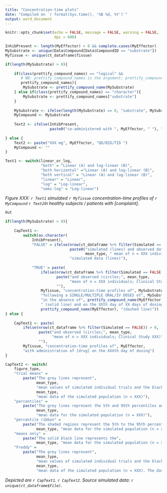 ```yaml
---
title: "Concentration-time plots"
date: "Compiled on `r format(Sys.time(), '%B %d, %Y')`"
output: word_document
---
```


```r

knitr::opts_chunk$set(echo = FALSE, message = FALSE, warning = FALSE, 
                      dpi = 600)

```

```r

InhibPresent <- length(MyEffector) > 0 && complete.cases(MyEffector)
MySubstrate <- unique(Data$Compound[Data$CompoundID == "substrate"])
MyTissue <- unique(ct_dataframe$Tissue)

if(length(MySubstrate) > 0){
    
    if(class(prettify_compound_names) == "logical" &&
       # NB: prettify_compound_names is the argument; prettify_compound_name is the function.
       prettify_compound_names){
        MySubstrate <- prettify_compound_name(MySubstrate)
    } else if(class(prettify_compound_names) == "character"){
        MySubstrate <- prettify_compound_names["substrate"]
    } 
    
    MySubstrate <- ifelse(length(MySubstrate) == 0, "substrate", MySubstrate)
    MyCompound <- MySubstrate
    
    Text2 <- ifelse(InhibPresent, 
                    paste0("co-administered with ", MyEffector, " "), "")
    
} else {
    Text2 <- paste("XXX mg", MyEffector, "QD/BID/TID ")
    MyCompound <- ""
}

Text1 <- switch(linear_or_log, 
                "both" = "Linear (A) and log-linear (B)",
                "both horizontal" ="Linear (A) and log-linear (B)",
                "both vertical" = "Linear (A) and log-linear (B)",
                "linear" = "Linear", 
                "log" = "Log-linear",
                "semi-log" = "Log-linear")

```

*Figure XXX: `r Text1` simulated `r MyTissue` concentration-time profiles of `r MyCompound` `r Text2`in healthy subjects / patients with [complaint].*

```r
Out

```

```r

if(length(MySubstrate) > 0){
    
    CapText1 <-
        switch(as.character(
            InhibPresent), 
            "FALSE" = ifelse(nrow(ct_dataframe %>% filter(Simulated == FALSE)) > 0,
                             paste0("simulated (lines) and observed data (circles;", 
                                    mean_type, " mean of n = XXX individuals; Clinical Study XXX)"), 
                             "simulated data (lines)"), 
            
            "TRUE" = paste(
                ifelse(nrow(ct_dataframe %>% filter(Simulated == FALSE)) > 0,
                       paste("and observed (circles;", mean_type, 
                             "mean of n = XXX individuals; Clinical Study XXX)"), 
                       ""), 
                MyTissue, "concentration-time profiles of", MySubstrate, 
                "following a SINGLE/MULTIPLE ORAL/IV DOSES of", MySubstrate, 
                "in the absence of", prettify_compound_name(MyEffector), 
                " (solid line) and on the XXth day of XX days of dosing of", 
                prettify_compound_name(MyEffector), "(dashed line)"))
} else {
    
    CapText1 <- paste(
        ifelse(nrow(ct_dataframe %>% filter(Simulated == FALSE)) > 0,
               paste("and observed (circles;", mean_type, 
                     "mean of n = XXX individuals; Clinical Study XXX)"), 
               ""), 
        MyTissue, "concentration-time profiles of", MyEffector, 
        "with administration of [drug] on the XXXth day of dosing")
}

CapText2 <- switch(
    figure_type, 
    "trial means" = 
        paste("The grey lines represent",
              mean_type, 
              "mean values of simulated individual trials and the black lines portray the",
              mean_type, 
              "mean data of the simulated population (n = XXX)"), 
    "percentiles" = 
        paste("The grey lines represent the 5th and 95th percentiles and the solid black line the",
              mean_type, 
              "mean data for the simulated population (n = XXX)"), 
    "percentile ribbon" = 
        paste("The shaded regions represent the 5th to the 95th percentiles and the solid black line the",
              mean_type, "mean data for the simulated population (n = XXX)"), 
    "means only" = 
        paste("The solid black line represents the", 
              mean_type, "mean data for the simulated population (n = XXX)"), 
    "Freddy" = 
        paste("The grey lines represent", 
              mean_type, 
              "mean values of simulated individual trials and the black lines portray the",
              mean_type, 
              "mean data of the simulated population (n = XXX). The dashed lines represent the 5th and 95th percentiles"))


```

*Depicted are `r CapText1`. `r CapText2`. Source simulated data: `r unique(ct_dataframe$File)`.*


